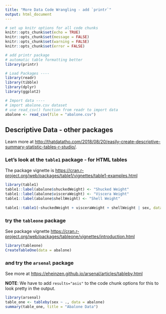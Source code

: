 ```yaml
---
title: "More Data Code Wrangling - add `printr`"
output: html_document
---
```


```r
# set up knitr options for all code chunks
knitr::opts_chunk$set(echo = TRUE)
knitr::opts_chunk$set(message = FALSE)
knitr::opts_chunk$set(warning = FALSE)
knitr::opts_chunk$set(error = FALSE)

# add printr package
# automatic table formatting better
library(printr)

# Load Packages ----
library(readr)
library(tibble)
library(dplyr)
library(ggplot2)

# Import data ----
# import abalone.csv dataset
# use read_csv() function from readr to import data
abalone <- read_csv(file = "abalone.csv")
```

## Descriptive Data - other packages

Learn more at [http://thatdatatho.com/2018/08/20/easily-create-descriptive-summary-statistic-tables-r-studio/](http://thatdatatho.com/2018/08/20/easily-create-descriptive-summary-statistic-tables-r-studio/).

### Let's look at the `table1` package - for HTML tables

The package vignette is [https://cran.r-project.org/web/packages/table1/vignettes/table1-examples.html](https://cran.r-project.org/web/packages/table1/vignettes/table1-examples.html)

```r
library(table1)
table1::label(abalone$shuckedWeight) <- "Shucked Weight"
table1::label(abalone$visceraWeight) <- "Viscera Weight"
table1::label(abalone$shellWeight) <- "Shell Weight"
 
table1::table1(~shuckedWeight + visceraWeight + shellWeight | sex, data = abalone)
```

### try the `tableone` package

See package vignette [https://cran.r-project.org/web/packages/tableone/vignettes/introduction.html](https://cran.r-project.org/web/packages/tableone/vignettes/introduction.html)

```r
library(tableone)
CreateTableOne(data = abalone)
```

### and try the `arsenal` package

See more at [https://eheinzen.github.io/arsenal/articles/tableby.html](https://eheinzen.github.io/arsenal/articles/tableby.html)

**NOTE**: We have to add `results="asis"` to the code chunk options for this to look pretty in the output.

```r
library(arsenal)
table_one <- tableby(sex ~ ., data = abalone)
summary(table_one, title = "Abalone Data")
```


